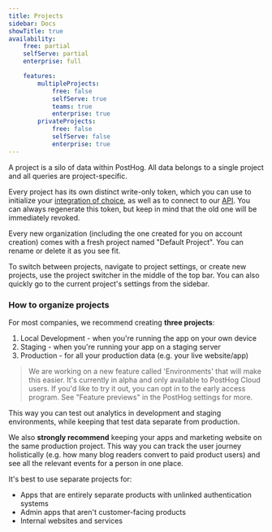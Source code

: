 ```yaml
---
title: Projects
sidebar: Docs
showTitle: true
availability:
    free: partial
    selfServe: partial
    enterprise: full

    features:
        multipleProjects:
            free: false
            selfServe: true
            teams: true
            enterprise: true
        privateProjects:
            free: false
            selfServe: false
            enterprise: true
---
```


A project is a silo of data within PostHog. All data belongs to a single project and all queries are project-specific.

Every project has its own distinct write-only token, which you can use to initialize your [integration of choice](/docs/integrate), as well as to connect to our [API](/docs/api). You can always regenerate this token, but keep in mind that the old one will be immediately revoked.

Every new organization (including the one created for you on account creation) comes with a fresh project named "Default Project". You can rename or delete it as you see fit.

To switch between projects, navigate to project settings, or create new projects, use the project switcher in the middle of the top bar. You can also quickly go to the current project's settings from the sidebar.

### How to organize projects

For most companies, we recommend creating **three projects**:
1. Local Development - when you're running the app on your own device
2. Staging - when you're running your app on a staging server
3. Production - for all your production data (e.g. your live website/app)

> We are working on a new feature called 'Environments' that will make this easier. It's currently in alpha and only available to PostHog Cloud users. If you'd like to try it out, you can opt in to the early access program. See "Feature previews" in the PostHog settings for more.

This way you can test out analytics in development and staging environments, while keeping that test data separate from production.

We also **strongly recommend** keeping your apps and marketing website on the same production project. This way you can track the user journey holistically (e.g. how many blog readers convert to paid product users) and see all the relevant events for a person in one place.

It's best to use separate projects for:
- Apps that are entirely separate products with unlinked authentication systems
- Admin apps that aren't customer-facing products
- Internal websites and services